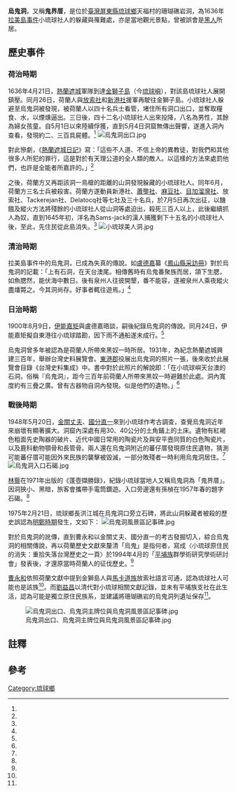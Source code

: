 {{coord|22.329547|120.355051|display=title}}
{{Infobox 台灣景點
|name= 烏鬼洞
|image= 烏鬼洞出口與烏鬼洞風景區記事碑.jpg
|imagename= 烏鬼洞出口
|class= 珊瑚礁岩景觀
|location= {{ROC-TW}}[[屏東縣|屏東縣]][[琉球鄉|琉球鄉]]天福村附近海岸<ref name="曹永和"/>
}}
'''烏鬼洞'''，又稱'''鬼界厝'''，是位於[[臺灣|臺灣]][[屏東縣|屏東縣]][[琉球鄉|琉球鄉]]天福村的珊瑚礁岩洞，為1636年[[拉美島事件|拉美島事件]]小琉球社人的躲藏與罹難處，亦是當地觀光景點，曾被誤會是[[黑人|黑人]]所居。

==歷史事件==
===荷治時期===
{{main|拉美島事件}}
1636年4月21日，[[熱蘭遮城|熱蘭遮城]]軍隊到達[[金獅子島|金獅子島]]（今[[琉球嶼|琉球嶼]]），對該島琉球社人展開鎮壓。同月26日，荷蘭人與[[放索社|放索社]]和[[新港社|新港社]]援軍再駛往金獅子島。小琉球社人躲避至烏鬼洞被發現，被荷蘭人以四十名兵士看管，堵住所有洞口出口，並奪取糧食、水，以煙燻逼出。三日後，四十二名小琉球社人出來投降，八名為男性，其餘為婦女孩童。自5月1日以來陸續俘獲，直到5月4日洞窟無傳出聲響，遂進入洞內查看，發現約二、三百具屍體。<ref name="曹永和"/>
[[File:烏鬼洞出口.jpg|thumb]]

對此慘劇，《[[熱蘭遮城日記|熱蘭遮城日記]]》寫：「這些不人道、不信上帝的異教徒，對我們和其他很多人所犯的罪行，這是對於有天理公道的全人類的敵人。以這樣的方法來處罰他們，也許是全能者所嘉許的。」<ref name="曹永和"/>

之後，荷蘭方又再距該洞一鳥槍的距離的山洞{{efn|[[曹永和|曹永和]]認為可能是今美人洞或龍蝦洞<ref name="曹永和"/>。}}發現躲藏的小琉球社人。同年6月，荷蘭方三名士兵被殺害。荷蘭方遂動員新港社、[[蕭壟社|蕭壟社]]、[[麻豆社|麻豆社]]、[[目加溜灣社|目加溜灣社]]、放索社、Tackerejan社、Delatocq社等七社及三十名兵，於7月5日再次出征，以饑餓及縱火方法將殘餘的小琉球社人從山洞等處迫出，殺死三百人以上，此後繼續抓人為奴，直到1645年初，洋名為Sams-jack的漢人捕獲剩下十五名的小琉球社人後，至此，先住民從此島消失。<ref name="曹永和"/>
[[File:小琉球美人洞.jpg|thumb]]

===清治時期===

拉美島事件中的烏鬼洞，已成為失真的傳說。如[[盧德嘉|盧德嘉]]纂《[[鳳山縣采訪冊|鳳山縣采訪冊]]》對於烏鬼洞的記載：「上有石洞，在天台澳尾。相傳舊時有烏鬼番聚族而居，頜下生腮，如魚腮然，能伏海中數日。後有泉州人往彼開墾，番不能容，遂被泉州人乘夜縱火盡燔斃之。今其洞尚存。好事者輒往遊焉。」<ref name="曹永和"/>

===日治時期===

1900年8月9日，[[伊能嘉矩|伊能嘉矩]]與盧德嘉晤談，嗣後紀錄烏鬼洞的傳說。同月24日，伊能嘉矩擬自東港往小琉球踏勘，因下雨不通船遂未成行。<ref name="曹永和"/>

烏鬼洞曾多年被認為是荷蘭人所帶來黑奴一時所居。1931年，為紀念熱蘭遮城興建三百年，舉辦台灣史料展覽會。[[東港郡|東港郡]]役展出烏鬼洞的照片一張，後來收於此展覽會目錄《台灣史料集成》中。書中對於此照片的解說即：「在小琉球嶼天台澳的石洞，俗稱『烏鬼洞』，距今三百年前荷蘭人所帶來黑奴一時避難於此處。洞內寬度約有三疊之廣。曾有古器物自洞內發現。似是他們的遺物。」<ref name="曹永和"/>
===戰後時期===
1948年5月20日，[[金關丈夫|金關丈夫]]、[[國分直一|國分直一]]來到小琉球作考古調查，查覺烏鬼洞近年來崩壞有顯著擴大。洞窟內深處有用30、40公分的土角鋪上的土床。遺物有紅褐色粗面先史陶器的破片、近代中國日常用的陶瓷片及與安平壼同質的白色陶瓷片，以及鹿科動物顎骨和長管骨。兩人還在烏鬼洞附近的蕃仔厝發現原住民遺物，猜測可能蕃仔厝可能因外來民族的襲擊被毀滅，一部分敗殘者一時利用烏鬼洞居住。<ref name="曹永和"/>
[[File:烏鬼洞入口石碣.jpg|thumb]]

[[林藜|林藜]]在1971年出版的《蓬壺擷勝錄》，紀錄小琉球當地人又稱烏鬼洞為「鬼界厝」。因洞狹小、黑暗，旅客會攜帶手電筒鑽遊。入口旁邊還有孫楨在1957年春的題字石碣。<ref name="林藜"/>

1975年2月21日，琉球鄉長洪江城在烏鬼洞口旁立石碑，將此山洞躲藏者被殺的歷史誤認為[[明鄭時期|明鄭時期]]發生，文如下：
[[File:烏鬼洞風景區記事碑.jpg|thumb]]
{{quotation|烏鬼洞風景區記事碑
<br />
明永曆十五年，延平郡王[[鄭成功|鄭成功]]，克復台澎，驅走荷人。少數黑奴未及歸隊，逃來本嶼，潛居此洞。數年後，有英軍小艇在此洞西北之蛤板登陸，觀賞風光，黑奴乘虛搶物燒艇，並盡殺英軍。旋被搜尋之英艦發現艇燬人亡，乃上岸搜索，但黑奴潛伏洞中，百般誘脅，誓死不出，乃灌油引火，黑奴盡死洞中。
<br /><br />
後人遂名之為烏鬼洞，意指黑洋人曾棲息之洞也。清朝時洞中石床、石桌、石鑼、石鼓、銀器、珠寶等時有發現，因而烏鬼洞之名，遂聞遐邇。
<br /><br />
茲為發展觀光事業，美化環境，乃以公共造產方式，籌資整建，俾略具規模，藉助遊興耳。
<br /><br />
鄉長 洪江城 恭記
<br />
兼公共造產委員會主任委員
<br />
中華民國六十四年二月十一日 立<ref name="曹永和"/>
</blockquote>
}}

對於烏鬼洞的訛傳，直到曹永和以金關丈夫、國分直一的考古發掘切入，綜合烏鬼洞的相關傳說，再以荷蘭歷史文獻來釐清「烏鬼」是指何者，寫成〈小琉球原住民的消失：重拾失落台灣歷史之一頁〉於1994年4月的「[[平埔族|平埔族]]群學術研究學術研討會」發表後，才還原當時荷蘭人的征伐歷史。<ref name="詹素娟"/>

[[曹永和|曹永和]]依照荷蘭文獻中提到金獅島人與[[馬卡道族|馬卡道族]]放索社語言可通，認為琉球社人可能也是該族<ref name="曹永和"/>。而[[劉益昌_(台灣人類學家)|劉益昌]]以清代對小琉球相關文獻記錄，並未有平埔族支社在此生活，認為可能是獨立原住民族系，並建議將珊瑚礁岩的烏鬼洞列遺址保存<ref name="郭韋綺"/>。

[[File:烏鬼洞出口、烏鬼洞主牌位與烏鬼洞風景區記事碑.jpg|thumb]]

==註釋==
{{notelist|iger=}}
== 參考 ==
{{reflist|1|refs=

<ref name="郭韋綺">{{Cite news|url=http://www.chinatimes.com/newspapers/20131015000752-260107|title=小琉球烏鬼洞 學者：列遺址|author=郭韋綺|language=zh-tw|publisher=《中國時報》|date=2013-10-15|accessdate=2016-08-12|archive-date=2017-12-30|archive-url=https://web.archive.org/web/20171230032308/http://www.chinatimes.com/newspapers/20131015000752-260107|dead-url=no}}</ref>

<ref name="詹素娟">{{cite journal|url=http://homepage.ntu.edu.tw/~history/public_html/09newsletter/19/19-09.html|author=詹素娟|title=〈「金獅島」傳奇〉|journal=《臺大歷史系學術通訊》|volume=|issue=第19期|date=2015-10|publisher=國立台灣大學歷史系|location=|language=zh-tw|isbn=|accessdate=2016-08-12|archive-date=2016-04-29|archive-url=https://web.archive.org/web/20160429205710/http://homepage.ntu.edu.tw/~history/public_html/09newsletter/19/19-09.html|dead-url=no}}</ref>


<ref name="林藜">{{cite book |author=[[林藜|林藜]]|chapter=〈瀛海琉球伴落霞〉|title=《蓬壺擷勝錄》|date=1971|publisher=自立晚報社|volume=第4冊|location=|language=zh-tw|isbn=}}</ref>

<ref name="曹永和">{{cite book |author=[[曹永和|曹永和]]|chapter=〈小琉球原住民的消失一重拾失落台灣歷史之一頁〉|title=《臺灣早期歷史研究續集》|date=2000-11-08|publisher=聯經出版社|volume=|location=|language=zh-tw|isbn=9570821531}}</ref>


}}
{{commonscat|Black Dwarf Cave}}
[[Category:琉球鄉|Category:琉球鄉]]